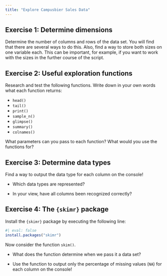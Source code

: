 ```yaml
---
title: "Explore Campusbier Sales Data"
---
```


## Exercise 1: Determine dimensions

Determine the number of columns and rows of the data set. You will find that there are several ways to do this. Also, find a way to store both sizes on one variable each. This can be important, for example, if you want to work with the sizes in the further course of the script.

## Exercise 2: Useful exploration functions

Research and test the following functions. Write down in your own words what each function returns:

-   `head()`
-   `tail()`
-   `print()`
-   `sample_n()`
-   `glimpse()`
-   `summary()`
-   `colnames()`

What parameters can you pass to each function? What would you use the functions for?

## Exercise 3: Determine data types

Find a way to output the data type for each column on the console!

-  Which data types are represented?

-  In your view, have all columns been recognized correctly?

## Exercise 4: The `{skimr}` package

Install the `{skimr}` package by executing the following line:

```r
#| eval: false
install.packages("skimr")
```

Now consider the function `skim()`.

-  What does the function determine when we pass it a data set?

-  Use the function to output only the percentage of missing values (`NA`) for each column on the console!